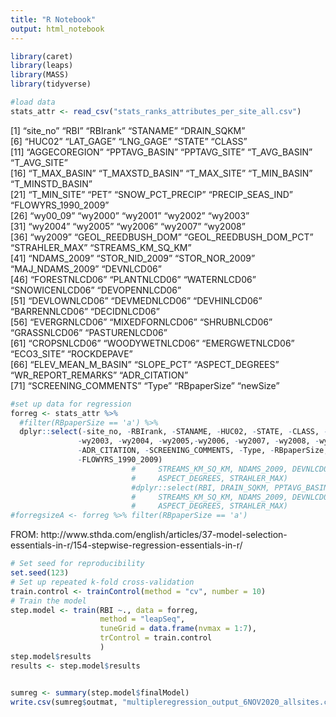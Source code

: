 ```yaml
---
title: "R Notebook"
output: html_notebook
---
```

```r

library(caret)
library(leaps)
library(MASS)
library(tidyverse)
```

```r
#load data
stats_attr <- read_csv("stats_ranks_attributes_per_site_all.csv")
```
[1] "site_no"               "RBI"                   "RBIrank"               "STANAME"               "DRAIN_SQKM"           
 [6] "HUC02"                 "LAT_GAGE"              "LNG_GAGE"              "STATE"                 "CLASS"                
[11] "AGGECOREGION"          "PPTAVG_BASIN"          "PPTAVG_SITE"           "T_AVG_BASIN"           "T_AVG_SITE"           
[16] "T_MAX_BASIN"           "T_MAXSTD_BASIN"        "T_MAX_SITE"            "T_MIN_BASIN"           "T_MINSTD_BASIN"       
[21] "T_MIN_SITE"            "PET"                   "SNOW_PCT_PRECIP"       "PRECIP_SEAS_IND"       "FLOWYRS_1990_2009"    
[26] "wy00_09"               "wy2000"                "wy2001"                "wy2002"                "wy2003"               
[31] "wy2004"                "wy2005"                "wy2006"                "wy2007"                "wy2008"               
[36] "wy2009"                "GEOL_REEDBUSH_DOM"     "GEOL_REEDBUSH_DOM_PCT" "STRAHLER_MAX"          "STREAMS_KM_SQ_KM"     
[41] "NDAMS_2009"            "STOR_NID_2009"         "STOR_NOR_2009"         "MAJ_NDAMS_2009"        "DEVNLCD06"            
[46] "FORESTNLCD06"          "PLANTNLCD06"           "WATERNLCD06"           "SNOWICENLCD06"         "DEVOPENNLCD06"        
[51] "DEVLOWNLCD06"          "DEVMEDNLCD06"          "DEVHINLCD06"           "BARRENNLCD06"          "DECIDNLCD06"          
[56] "EVERGRNLCD06"          "MIXEDFORNLCD06"        "SHRUBNLCD06"           "GRASSNLCD06"           "PASTURENLCD06"        
[61] "CROPSNLCD06"           "WOODYWETNLCD06"        "EMERGWETNLCD06"        "ECO3_SITE"             "ROCKDEPAVE"           
[66] "ELEV_MEAN_M_BASIN"     "SLOPE_PCT"             "ASPECT_DEGREES"        "WR_REPORT_REMARKS"     "ADR_CITATION"         
[71] "SCREENING_COMMENTS"    "Type"                  "RBpaperSize"           "newSize"  
```r
#set up data for regression
forreg <- stats_attr %>% 
  #filter(RBpaperSize == 'a') %>%
  dplyr::select(-site_no, -RBIrank, -STANAME, -HUC02, -STATE, -CLASS, -AGGECOREGION, -wy2000, -wy2001, -wy2002,
               -wy2003, -wy2004, -wy2005,-wy2006, -wy2007, -wy2008, -wy2009, -GEOL_REEDBUSH_DOM, 
               -ADR_CITATION, -SCREENING_COMMENTS, -Type, -RBpaperSize, -newSize, -LAT_GAGE, -LNG_GAGE, -WR_REPORT_REMARKS,
               -FLOWYRS_1990_2009)
                           #     STREAMS_KM_SQ_KM, NDAMS_2009, DEVNLCD06, FORESTNLCD06, ELEV_MEAN_M_BASIN, SLOPE_PCT,
                           #     ASPECT_DEGREES, STRAHLER_MAX)
                           #dplyr::select(RBI, DRAIN_SQKM, PPTAVG_BASIN, T_AVG_BASIN, PET, SNOW_PCT_PRECIP, PRECIP_SEAS_IND,
                           #     STREAMS_KM_SQ_KM, NDAMS_2009, DEVNLCD06, FORESTNLCD06, ELEV_MEAN_M_BASIN, SLOPE_PCT,
                           #     ASPECT_DEGREES, STRAHLER_MAX)
#forregsizeA <- forreg %>% filter(RBpaperSize == 'a')
```
FROM: http://www.sthda.com/english/articles/37-model-selection-essentials-in-r/154-stepwise-regression-essentials-in-r/
```r
# Set seed for reproducibility
set.seed(123)
# Set up repeated k-fold cross-validation
train.control <- trainControl(method = "cv", number = 10)
# Train the model
step.model <- train(RBI ~., data = forreg,
                    method = "leapSeq", 
                    tuneGrid = data.frame(nvmax = 1:7),
                    trControl = train.control
                    )
step.model$results
results <- step.model$results


sumreg <- summary(step.model$finalModel)
write.csv(sumreg$outmat, "multipleregression_output_6NOV2020_allsites.csv")
```
